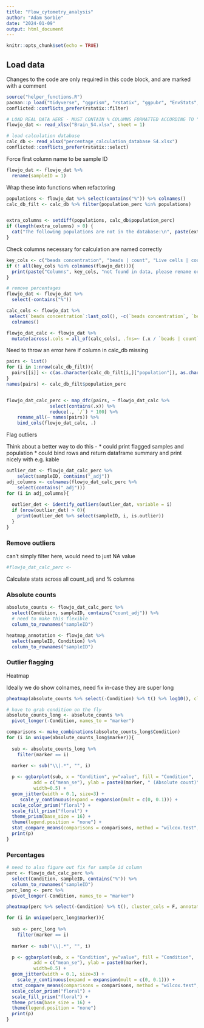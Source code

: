 ```yaml
---
title: "Flow_cytometry_analysis"
author: "Adam Sorbie"
date: "2024-01-09"
output: html_document
---
```


```r
knitr::opts_chunk$set(echo = TRUE)
```

## Load data

Changes to the code are only required in this code block, and are marked
with a comment


```r
source("helper_functions.R")
pacman::p_load("tidyverse", "ggprism", "rstatix", "ggpubr", "EnvStats", "janitor", "readxl", "pheatmap")
conflicted::conflicts_prefer(rstatix::filter)

# LOAD REAL DATA HERE - MUST CONTAIN % COLUMNS FORMATTED ACCORDING TO "percentage_calculation_database.xlsx" FILE
flowjo_dat <- read_xlsx("Brain_S4.xlsx", sheet = 1)

# load calculation database 
calc_db <- read_xlsx("percentage_calculation_database S4.xlsx")
conflicted::conflicts_prefer(rstatix::select)
```

Force first column name to be sample ID

```r
flowjo_dat <- flowjo_dat %>% 
  rename(sampleID = 1)
```

Wrap these into functions when refactoring


```r
populations <- flowjo_dat %>% select(contains("%")) %>% colnames()
calc_db_filt <- calc_db %>% filter(population_perc %in% populations)


extra_columns <- setdiff(populations, calc_db$population_perc)
if (length(extra_columns) > 0) {
  cat("The following populations are not in the database:\n", paste(extra_columns, collapse = ", "), "\n")
}

```

Check columns necessary for calculation are named correctly 

```r
key_cols <- c("beads concentration", "beads | count", "Live cells | count")
if (! all(key_cols %in% colnames(flowjo_dat))){
  print(paste("Columns", key_cols, "not found in data, please rename or add these columns to dataframe"))
}
```


```r
# remove percentages
flowjo_dat <- flowjo_dat %>% 
  select(-contains("%"))

calc_cols <- flowjo_dat %>% 
 select(`beads concentration`:last_col(), -c(`beads concentration`, `beads | count`)) %>% 
  colnames()
```

```r
flowjo_dat_calc <- flowjo_dat %>% 
  mutate(across(.cols = all_of(calc_cols), .fns=~ (.x / `beads | count`) * `beads concentration`, .names = "{.col}_adj")) 
```

Need to throw an error here if column in calc_db missing 
```r
pairs <- list()
for (i in 1:nrow(calc_db_filt)){
  pairs[[i]] <- c(as.character(calc_db_filt[i,]["population"]), as.character(calc_db_filt[i,]["parent"]))
}
names(pairs) <- calc_db_filt$population_perc


flowjo_dat_calc_perc <- map_dfc(pairs, ~ flowjo_dat_calc %>% 
                select(contains(.x)) %>% 
                reduce(., `/`) * 100) %>%
    rename_all(~ names(pairs)) %>%
    bind_cols(flowjo_dat_calc, .)
```

Flag outliers

Think about a better way to do this - 
* could print flagged samples and population
* could bind rows and return dataframe summary and print nicely with e.g. kable 

```r
outlier_dat <- flowjo_dat_calc_perc %>% 
    select(sampleID, contains("_adj"))
adj_columns <- colnames(flowjo_dat_calc_perc %>% 
    select(contains("_adj")))
for (i in adj_columns){
  
  outlier_det <- identify_outliers(outlier_dat, variable = i)
  if (nrow(outlier_det) > 0){
    print(outlier_det %>% select(sampleID, i, is.outlier))
  }
}
```
### Remove outliers 

can't simply filter here, would need to just NA value 
```r
#flowjo_dat_calc_perc <- 
```


Calculate stats across all count_adj and % columns


### Absolute counts 

```r
absolute_counts <- flowjo_dat_calc_perc %>% 
  select(Condition, sampleID, contains("count_adj")) %>% 
  # need to make this flexible
  column_to_rownames("sampleID")

heatmap_annotation <- flowjo_dat %>% 
  select(sampleID, Condition) %>% 
  column_to_rownames("sampleID")
```

### Outlier flagging

Heatmap 

Ideally we do show colnames, need fix in-case they are super long
```r
pheatmap(absolute_counts %>% select(-Condition) %>% t() %>% log10(), cluster_cols = F, annotation_col = heatmap_annotation)
```

```r
# have to grab condition on the fly 
absolute_counts_long <- absolute_counts %>% 
  pivot_longer(-Condition, names_to = "marker")

comparisons <- make_combinations(absolute_counts_long$Condition)
for (i in unique(absolute_counts_long$marker)){
  
  sub <- absolute_counts_long %>% 
    filter(marker == i)
  
  marker <- sub("\\|.*", "", i)

  p <- ggbarplot(sub, x = "Condition", y="value", fill = "Condition", 
          add = c("mean_se"), ylab = paste0(marker, " (Absolute count)"),
          width=0.5) +
  geom_jitter(width = 0.1, size=3) + 
     scale_y_continuous(expand = expansion(mult = c(0, 0.1))) + 
  scale_color_prism("floral") +
  scale_fill_prism("floral") +
  theme_prism(base_size = 16) +
  theme(legend.position = "none") +
  stat_compare_means(comparisons = comparisons, method = "wilcox.test", label = "p.format") 
  print(p)
}
```

### Percentages

```r
# need to also figure out fix for sample id column
perc <- flowjo_dat_calc_perc %>% 
  select(Condition, sampleID, contains("%")) %>% 
  column_to_rownames("sampleID")
perc_long <- perc %>% 
  pivot_longer(-Condition, names_to = "marker")
```


```r
pheatmap(perc %>% select(-Condition) %>% t(), cluster_cols = F, annotation_col = heatmap_annotation)
```


```r
for (i in unique(perc_long$marker)){
  
  sub <- perc_long %>% 
    filter(marker == i)
  
  marker <- sub("\\|.*", "", i)

  p <- ggbarplot(sub, x = "Condition", y="value", fill = "Condition", 
          add = c("mean_se"), ylab = paste0(marker),
          width=0.5) +
  geom_jitter(width = 0.1, size=3) + 
    scale_y_continuous(expand = expansion(mult = c(0, 0.1))) + 
  stat_compare_means(comparisons = comparisons, method = "wilcox.test", label = "p.format") + 
  scale_color_prism("floral") + 
  scale_fill_prism("floral") + 
  theme_prism(base_size = 16) + 
  theme(legend.position = "none") 
  print(p)
}

  
```